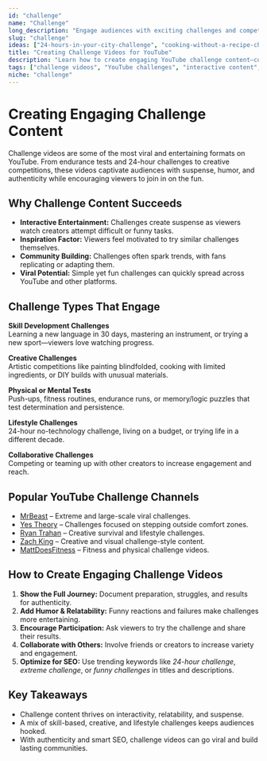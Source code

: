```yaml
---
id: "challenge"
name: "Challenge"
long_description: "Engage audiences with exciting challenges and competitive content formats that test skills, creativity, and determination while entertaining viewers."
slug: "challenge"
ideas: ["24-hours-in-your-city-challenge", "cooking-without-a-recipe-challenge", "learning-a-new-skill-in-30-days", "extreme-budget-challenge", "technology-detox-challenge", "speed-running-life-tasks", "building-a-fort-challenge", "day-as-a-different-decade", "speed-learning-languages", "extreme-organizing-challenge"]
title: "Creating Challenge Videos for YouTube"
description: "Learn how to create engaging YouTube challenge content—covering interactive challenges, skill development, creative tests, and community-driven formats."
tags: ["challenge videos", "YouTube challenges", "interactive content", "skill challenges", "viral content", "community challenges"]
niche: "challenge"
---
```


# Creating Engaging Challenge Content

Challenge videos are some of the most viral and entertaining formats on YouTube. From endurance tests and 24-hour challenges to creative competitions, these videos captivate audiences with suspense, humor, and authenticity while encouraging viewers to join in on the fun.

## Why Challenge Content Succeeds

- **Interactive Entertainment:** Challenges create suspense as viewers watch creators attempt difficult or funny tasks.  
- **Inspiration Factor:** Viewers feel motivated to try similar challenges themselves.  
- **Community Building:** Challenges often spark trends, with fans replicating or adapting them.  
- **Viral Potential:** Simple yet fun challenges can quickly spread across YouTube and other platforms.  

## Challenge Types That Engage

**Skill Development Challenges**  
Learning a new language in 30 days, mastering an instrument, or trying a new sport—viewers love watching progress.  

**Creative Challenges**  
Artistic competitions like painting blindfolded, cooking with limited ingredients, or DIY builds with unusual materials.  

**Physical or Mental Tests**  
Push-ups, fitness routines, endurance runs, or memory/logic puzzles that test determination and persistence.  

**Lifestyle Challenges**  
24-hour no-technology challenge, living on a budget, or trying life in a different decade.  

**Collaborative Challenges**  
Competing or teaming up with other creators to increase engagement and reach.  

## Popular YouTube Challenge Channels

- [MrBeast](https://www.youtube.com/@MrBeast) – Extreme and large-scale viral challenges.  
- [Yes Theory](https://www.youtube.com/@YesTheory) – Challenges focused on stepping outside comfort zones.  
- [Ryan Trahan](https://www.youtube.com/@RyanTrahan) – Creative survival and lifestyle challenges.  
- [Zach King](https://www.youtube.com/@ZachKing) – Creative and visual challenge-style content.  
- [MattDoesFitness](https://www.youtube.com/@MattDoesFitness) – Fitness and physical challenge videos.  

## How to Create Engaging Challenge Videos

1. **Show the Full Journey:** Document preparation, struggles, and results for authenticity.  
2. **Add Humor & Relatability:** Funny reactions and failures make challenges more entertaining.  
3. **Encourage Participation:** Ask viewers to try the challenge and share their results.  
4. **Collaborate with Others:** Involve friends or creators to increase variety and engagement.  
5. **Optimize for SEO:** Use trending keywords like *24-hour challenge*, *extreme challenge*, or *funny challenges* in titles and descriptions.  

## Key Takeaways

- Challenge content thrives on interactivity, relatability, and suspense.  
- A mix of skill-based, creative, and lifestyle challenges keeps audiences hooked.  
- With authenticity and smart SEO, challenge videos can go viral and build lasting communities.  
